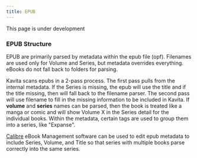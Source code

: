 ```yaml
---
title: EPUB
---
```


<Callout type="info">
	 This page is under development
</Callout>

### EPUB Structure

EPUB are primarily parsed by metadata within the epub file (opf). Filenames are used only for Volume and Series, but metadata overrides everything. eBooks do not fall back to folders for parsing.

Kavita scans epubs in a 2-pass process. The first pass pulls from the internal metadata. If the Series is missing, the epub will use the title and if the title missing, then will fall back to the filename parser. The second pass will use filename to fill in the missing information to be included in Kavita. If **volume** and **series** names can be parsed, then the book is treated like a manga or comic and will show Volume X in the Series detail for the individual books. Within the metadata, certain tags are used to group them into a series, like "Expanse".


[Calibre](../external-tools/calibre.mdx) eBook Management software can be used to edit epub metadata to include Series, Volume, and Title so that series with multiple books parse correctly into the same series. 
